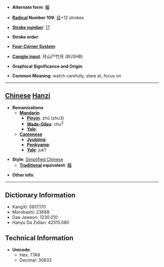 * '''Alternate form''': [[矚]]

* '''[[Wiktionary:Chinese radical index| Radical]] Number 109''': [[Wiktionary:Chinese radical index 目|目]]+12 strokes

* '''[[Wiktionary:Chinese total strokes index|Stroke number]]''': [[Wiktionary:Chinese total strokes index 17|17]]

* '''Stroke order''': 

* '''[[Wiktionary:Chinese four corner index|Four-Corner System]]''': 

* '''[[Wiktionary:Chinese Cangjie index|Cangjie input]]''': 月山尸竹月 (BUSHB)

* '''Graphical Significance and Origin''': 

* '''Common Meaning''': watch carefully, stare at, focus on

----

== [[Chinese]] [[Hanzi]] ==

* '''Romanizations'''
** '''[[Mandarin]]'''
*** '''[[Pinyin]]''': zhǔ (zhu3)
*** '''[[Wade-Giles]]''': chu<sup>3</sup>
*** '''[[Yale]]''': 
** '''[[Cantonese]]'''
*** '''[[Jyutping]]''':
*** '''[[Penkyamp]]''': 
*** '''[[Yale]]''': juk1

* '''Style''': [[Simplified Chinese]] 
** '''[[Traditional Chinese|Traditional]] equivalent''': [[矚]]

* '''Other info''': 

----

== Dictionary Information ==

* KangXi: 0817.170
* Morobashi: 23688
* Dae Jaweon: 1230.010
* Hanyu Da Zidian: 42515.080

== Technical Information ==

* '''Unicode''':
** Hex: 77A9
** Decimal: 30633